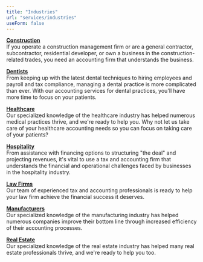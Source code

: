 ```yaml
---
title: "Industries"
url: "services/industries"
useForm: false
---
```


**[Construction](services/industries/construction)**  
If you operate a construction management firm or are a general contractor, subcontractor, residential developer, or own a business in the construction-related trades, you need an accounting firm that understands the business.

**[Dentists](services/industries/dentists)**  
From keeping up with the latest dental techniques to hiring employees and payroll and tax compliance, managing a dental practice is more complicated than ever. With our accounting services for dental practices, you'll have more time to focus on your patients.

**[Healthcare](services/industries/healthcare)**  
Our specialized knowledge of the healthcare industry has helped numerous medical practices thrive, and we're ready to help you. Why not let us take care of your healthcare accounting needs so you can focus on taking care of your patients?

**[Hospitality](services/industries/hospitality)**  
From assistance with financing options to structuring "the deal" and projecting revenues, it's vital to use a tax and accounting firm that understands the financial and operational challenges faced by businesses in the hospitality industry.

**[Law Firms](services/industries/law-firms)**  
Our team of experienced tax and accounting professionals is ready to help your law firm achieve the financial success it deserves.

**[Manufacturers](services/industries/manufacturers)**  
Our specialized knowledge of the manufacturing industry has helped numerous companies improve their bottom line through increased efficiency of their accounting processes.

**[Real Estate](services/industries/real-estate)**  
Our specialized knowledge of the real estate industry has helped many real estate professionals thrive, and we're ready to help you too.
